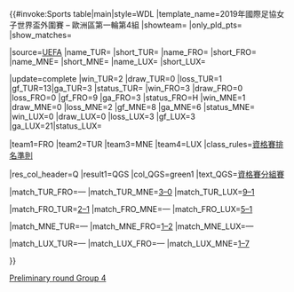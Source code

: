 {{#invoke:Sports table|main|style=WDL
|template_name=2019年國際足協女子世界盃外圍賽 – 歐洲區第一輪第4組
|showteam={{{showteam}}} |only_pld_pts={{{only_pld_pts}}} |show_matches={{{show_matches}}}

|source=[http://www.uefa.com/womensworldcup/season=2019/standings/round=2000870/group=2005666/index.html UEFA]
|name_TUR={{fbw|TUR}} |short_TUR={{flagdeco|TUR}}
|name_FRO={{fbw|FRO}} |short_FRO={{flagdeco|FRO}}
|name_MNE={{fbw|MNE}} |short_MNE={{flagdeco|MNE}}
|name_LUX={{fbw|LUX}} |short_LUX={{flagdeco|LUX}}

<!--UPDATE standings below (including date)-->
|update=complete
|win_TUR=2 |draw_TUR=0 |loss_TUR=1 |gf_TUR=13|ga_TUR=3 |status_TUR=
|win_FRO=3 |draw_FRO=0 |loss_FRO=0 |gf_FRO=9 |ga_FRO=3 |status_FRO=H
|win_MNE=1 |draw_MNE=0 |loss_MNE=2 |gf_MNE=8 |ga_MNE=6 |status_MNE=
|win_LUX=0 |draw_LUX=0 |loss_LUX=3 |gf_LUX=3 |ga_LUX=21|status_LUX=

<!--UPDATE positions below (check tiebreakers)-->
|team1=FRO |team2=TUR |team3=MNE |team4=LUX
|class_rules=[[2019年國際足協女子世界盃外圍賽(歐洲區)#排名準則|資格賽排名準則]]

<!--UPDATE qualifications below (after 2nd place qualify or cannot qualify to qualifying group stage)-->
|res_col_header=Q
|result1=QGS
|col_QGS=green1 |text_QGS=[[2019年國際足總女子世界盃歐洲區資格賽#Qualifying group stage|資格賽分組賽]]

<!--UPDATE results below-->
|match_TUR_FRO=—
|match_TUR_MNE=[[2019 FIFA Women's World Cup qualification – UEFA preliminary round#Turkey v Montenegro|3–0]]
|match_TUR_LUX=[[2019 FIFA Women's World Cup qualification – UEFA preliminary round#Turkey v Luxembourg|9–1]]

|match_FRO_TUR=[[2019 FIFA Women's World Cup qualification – UEFA preliminary round#Faroe Islands v Turkey|2–1]]
|match_FRO_MNE=—
|match_FRO_LUX=[[2019 FIFA Women's World Cup qualification – UEFA preliminary round#Faroe Islands v Luxembourg|5–1]]

|match_MNE_TUR=—
|match_MNE_FRO=[[2019 FIFA Women's World Cup qualification – UEFA preliminary round#Montenegro v Faroe Islands|1–2]]
|match_MNE_LUX=—

|match_LUX_TUR=—
|match_LUX_FRO=—
|match_LUX_MNE=[[2019 FIFA Women's World Cup qualification – UEFA preliminary round#Luxembourg v Montenegro|1–7]]

}}<noinclude>
{{2019 FIFA Women's World Cup qualification (UEFA) group talk|Group=all}}
{{FIFA Women's World Cup 2019 Qualification}}
{{template doc}}
[[Category:2019年國際足總女子世界盃歐洲區資格賽模板|Preliminary round Group 4]]
</noinclude>